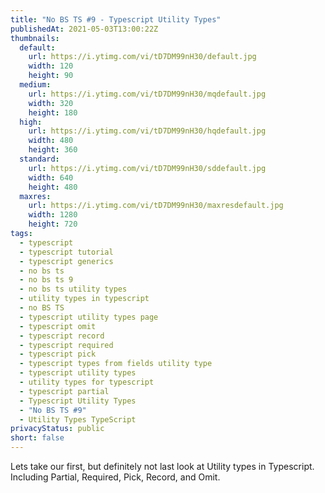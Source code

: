 ```yaml
---
title: "No BS TS #9 - Typescript Utility Types"
publishedAt: 2021-05-03T13:00:22Z
thumbnails:
  default:
    url: https://i.ytimg.com/vi/tD7DM99nH30/default.jpg
    width: 120
    height: 90
  medium:
    url: https://i.ytimg.com/vi/tD7DM99nH30/mqdefault.jpg
    width: 320
    height: 180
  high:
    url: https://i.ytimg.com/vi/tD7DM99nH30/hqdefault.jpg
    width: 480
    height: 360
  standard:
    url: https://i.ytimg.com/vi/tD7DM99nH30/sddefault.jpg
    width: 640
    height: 480
  maxres:
    url: https://i.ytimg.com/vi/tD7DM99nH30/maxresdefault.jpg
    width: 1280
    height: 720
tags:
  - typescript
  - typescript tutorial
  - typescript generics
  - no bs ts
  - no bs ts 9
  - no bs ts utility types
  - utility types in typescript
  - no BS TS
  - typescript utility types page
  - typescript omit
  - typescript record
  - typescript required
  - typescript pick
  - typescript types from fields utility type
  - typescript utility types
  - utility types for typescript
  - typescript partial
  - Typescript Utility Types
  - "No BS TS #9"
  - Utility Types TypeScript
privacyStatus: public
short: false
---
```

  
Lets take our first, but definitely not last look at Utility types in Typescript. Including Partial, Required, Pick, Record, and Omit.
